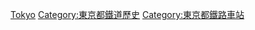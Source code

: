 {{日本行政區劃分類導航|廢站}}
[[Category:日本各都道府縣鐵路廢站|Tokyo]]
[[Category:東京都鐵道歷史|Category:東京都鐵道歷史]]
[[Category:東京都鐵路車站|Category:東京都鐵路車站]]